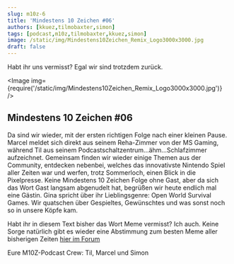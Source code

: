 ```yaml
---
slug: m10z-6
title: 'Mindestens 10 Zeichen #06'
authors: [kkuez,tilmobaxter,simon]
tags: [podcast,m10z,tilmobaxter,kkuez,simon]
image: /static/img/Mindestens10Zeichen_Remix_Logo3000x3000.jpg
draft: false
---
```



Habt ihr uns vermisst? Egal wir sind trotzdem zurück.

<Image img={require('/static/img/Mindestens10Zeichen_Remix_Logo3000x3000.jpg')} />

<!--truncate-->

## Mindestens 10 Zeichen #06

Da sind wir wieder, mit der ersten richtigen Folge nach einer kleinen Pause. 
Marcel meldet sich direkt aus seinem Reha-Zimmer von der MS Gaming, während Til aus seinem Podcastschaltzentrum…ähm…Schlafzimmer aufzeichnet.
Gemeinsam finden wir wieder einige Themen aus der Community, entdecken nebenbei, welches das innovativste Nintendo Spiel aller Zeiten war und werfen, trotz Sommerloch, einen Blick in die Pixelpresse. 
Keine Mindestens 10 Zeichen Folge ohne Gast, aber da sich das Wort Gast langsam abgenudelt hat, begrüßen wir heute endlich mal eine Gästin. 
Gina spricht über ihr Lieblingsgenre: Open World Survival Games. 
Wir quatschen über Gespieltes, Gewünschtes und was sonst noch so in unsere Köpfe kam.

Habt ihr in diesem Text bisher das Wort Meme vermisst? Ich auch. Keine Sorge natürlich gibt es wieder eine Abstimmung zum besten Meme aller bisherigen Zeiten [hier im Forum](https://community.wasted.de/c/m10z/)

Eure M10Z-Podcast Crew:
Til, Marcel und Simon



<ReactPlayer
    width="100%"
    height="auto"
    controls
    url='https://m10z.picnotes.de/M10Z/M10Z_006.mp3'
/>
